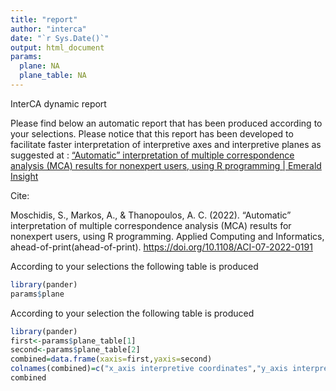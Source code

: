 ```yaml
---
title: "report"
author: "interca"
date: "`r Sys.Date()`"
output: html_document
params:
  plane: NA
  plane_table: NA
---
```


InterCA dynamic report

Please find below an automatic report that has been produced according to your selections. Please notice that this report has been developed to facilitate faster interpretation of interpretive axes and interpretive planes as suggested at : ["Automatic" interpretation of multiple correspondence analysis (MCA) results for nonexpert users, using R programming \| Emerald Insight](https://www.emerald.com/insight/content/doi/10.1108/ACI-07-2022-0191/full/html)

Cite:

Moschidis, S., Markos, A., & Thanopoulos, A. C. (2022). "Automatic" interpretation of multiple correspondence analysis (MCA) results for nonexpert users, using R programming. Applied Computing and Informatics, ahead-of-print(ahead-of-print). <https://doi.org/10.1108/ACI-07-2022-0191>

According to your selections the following table is produced

```r
library(pander)
params$plane
```

According to your selection the following table is produced
```r
library(pander)
first<-params$plane_table[1]
second<-params$plane_table[2]
combined=data.frame(xaxis=first,yaxis=second)
colnames(combined)=c("x_axis interpretive coordinates","y_axis interpretive coordinates")
combined
```


